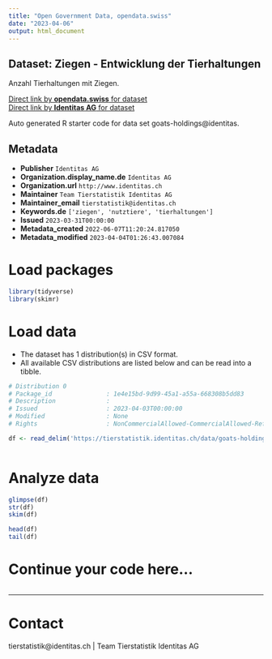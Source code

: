```yaml
---
title: "Open Government Data, opendata.swiss"
date: "2023-04-06"
output: html_document
---
```


## Dataset: Ziegen - Entwicklung der Tierhaltungen

Anzahl Tierhaltungen mit Ziegen. 

[Direct link by **opendata.swiss** for dataset](https://opendata.swiss/de/dataset/ziegen-entwicklung-der-tierhaltungen)<br>
[Direct link by **Identitas AG** for dataset](https://tierstatistik.identitas.ch/)

Auto generated R starter code for data set goats-holdings@identitas.

## Metadata

- **Publisher** `Identitas AG`
- **Organization.display_name.de** `Identitas AG`
- **Organization.url** `http://www.identitas.ch`
- **Maintainer** `Team Tierstatistik Identitas AG`
- **Maintainer_email** `tierstatistik@identitas.ch`
- **Keywords.de** `['ziegen', 'nutztiere', 'tierhaltungen']`
- **Issued** `2023-03-31T00:00:00`
- **Metadata_created** `2022-06-07T11:20:24.817050`
- **Metadata_modified** `2023-04-04T01:26:43.007084`


# Load packages

```r

library(tidyverse)
library(skimr)

```

# Load data

-   The dataset has 1 distribution(s) in CSV format.
-   All available CSV distributions are listed below and can be read into a tibble.

```r

# Distribution 0
# Package_id               : 1e4e15bd-9d99-45a1-a55a-668308b5dd83
# Description              : 
# Issued                   : 2023-04-03T00:00:00
# Modified                 : None
# Rights                   : NonCommercialAllowed-CommercialAllowed-ReferenceRequired

df <- read_delim('https://tierstatistik.identitas.ch/data/goats-holdings.csv')



```

# Analyze data

```r

glimpse(df)
str(df)
skim(df)

head(df)
tail(df)

```

# Continue your code here...

```r

```

------------------------------------------------------------------------

# Contact

tierstatistik@identitas.ch | Team Tierstatistik Identitas AG
